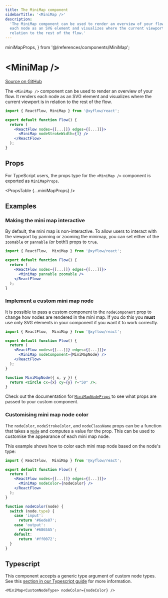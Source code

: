 ```yaml
---
title: The MiniMap component
sidebarTitle: '<MiniMap />'
description:
  'The MiniMap component can be used to render an overview of your flow. It renders
  each node as an SVG element and visualizes where the current viewport is in
  relation to the rest of the flow.'
---
```


  miniMapProps,
} from '@/references/components/MiniMap';

# &lt;MiniMap />

[Source on GitHub](https://github.com/xyflow/xyflow/blob/main/packages/react/src/additional-components/MiniMap/MiniMap.tsx)

The `<MiniMap />` component can be used to render an overview of your flow. It
renders each node as an SVG element and visualizes where the current viewport is
in relation to the rest of the flow.

```jsx
import { ReactFlow, MiniMap } from '@xyflow/react';

export default function Flow() {
  return (
    <ReactFlow nodes={[...]]} edges={[...]]}>
      <MiniMap nodeStrokeWidth={3} />
    </ReactFlow>
  );
}
```

## Props

For TypeScript users, the props type for the `<MiniMap />` component is exported
as `MiniMapProps`.

<PropsTable {...miniMapProps} />

## Examples

### Making the mini map interactive

By default, the mini map is non-interactive. To allow users to interact with the
viewport by panning or zooming the minimap, you can set either of the `zoomable`
or `pannable` (or both!) props to `true`.

```jsx
import { ReactFlow,  MiniMap } from '@xyflow/react';

export default function Flow() {
  return (
    <ReactFlow nodes={[...]]} edges={[...]]}>
      <MiniMap pannable zoomable />
    </ReactFlow>
  );
}
```

### Implement a custom mini map node

It is possible to pass a custom component to the `nodeComponent` prop to change
how nodes are rendered in the mini map. If you do this you **must** use only
SVG elements in your component if you want it to work correctly.

```jsx
import { ReactFlow,  MiniMap } from '@xyflow/react';

export default function Flow() {
  return (
    <ReactFlow nodes={[...]]} edges={[...]]}>
      <MiniMap nodeComponent={MiniMapNode} />
    </ReactFlow>
  );
}

function MiniMapNode({ x, y }) {
  return <circle cx={x} cy={y} r="50" />;
}
```

Check out the documentation for [`MiniMapNodeProps`](/api-reference/types/mini-map-node-props)
to see what props are passed to your custom component.

### Customising mini map node color

The `nodeColor`, `nodeStrokeColor`, and `nodeClassName` props can be a function
that takes a [`Node`](/api-reference/types/node) and computes a value for the prop. This can
be used to customise the appearance of each mini map node.

This example shows how to color each mini map node based on the node's type:

```jsx
import { ReactFlow,  MiniMap } from '@xyflow/react';

export default function Flow() {
  return (
    <ReactFlow nodes={[...]]} edges={[...]]}>
      <MiniMap nodeColor={nodeColor} />
    </ReactFlow>
  );
}

function nodeColor(node) {
  switch (node.type) {
    case 'input':
      return '#6ede87';
    case 'output':
      return '#6865A5';
    default:
      return '#ff0072';
  }
}
```

## Typescript

This component accepts a generic type argument of custom node types. See this
[section in our Typescript guide](/learn/advanced-use/typescript#nodetype-edgetype-unions) for more information.

```tsx
<MiniMap<CustomNodeType> nodeColor={nodeColor} />
```
